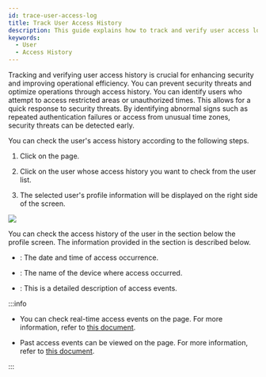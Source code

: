 ```yaml
---
id: trace-user-access-log
title: Track User Access History
description: This guide explains how to track and verify user access logs.
keywords:
  - User
  - Access History
---
```


Tracking and verifying user access history is crucial for enhancing security and improving operational efficiency. You can prevent security threats and optimize operations through access history. You can identify users who attempt to access restricted areas or unauthorized times. This allows for a quick response to security threats. By identifying abnormal signs such as repeated authentication failures or access from unusual time zones, security threats can be detected early.

You can check the user's access history according to the following steps.

1. Click <Cmd sid='shell.header.user' /> on the <Cmd sid='shell.header.launcher' /> page.

2. Click on the user whose access history you want to check from the user list.

3. The selected user's profile information will be displayed on the right side of the screen.

<Image src='/img/biostarx-user-info-preview.png' />

You can check the access history of the user in the <Cmd sid='team.event.trace' /> section below the profile screen. The information provided in the <Cmd sid='team.event.trace' /> section is described below.

* <Cmd sid='main.dialog.alarmEvent.acEvent.datetime' />: The date and time of access occurrence.

* <Cmd sid='main.dialog.alarmEvent.acEvent.device' />: The name of the device where access occurred.

* <Cmd sid='arena.eventTable.event' /> : This is a detailed description of access events.

:::info

* You can check real-time access events on the <Cmd sid='shell.header.arena' /> page. For more information, refer to [this document](monitoring-event).

* Past access events can be viewed on the <Cmd sid='shell.header.data' /> page. For more information, refer to [this document](#).

:::
